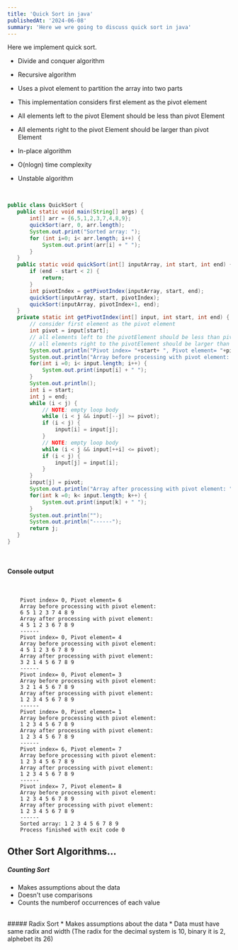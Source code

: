 ```yaml
---
title: 'Quick Sort in java'
publishedAt: '2024-06-08'
summary: 'Here we wre going to discuss quick sort in java'
---
```


Here we implement quick sort.
 * Divide and conquer algorithm
 * Recursive algorithm
 * Uses a pivot element to partition the array into two parts 
 * This implementation considers first element as the pivot element
 * All elements left to the pivot Element should be less than pivot Element
 * All elements right to the pivot Element should be larger than pivot Element
 
 * In-place algorithm
 * O(nlogn) time complexity
 * Unstable algorithm
 <br/>

 ```java
 public class QuickSort {
    public static void main(String[] args) {
        int[] arr = {6,5,1,2,3,7,4,8,9};
        quickSort(arr, 0, arr.length);
        System.out.print("Sorted array: ");
        for (int i=0; i< arr.length; i++) {
            System.out.print(arr[i] + " ");
        }
    }
    public static void quickSort(int[] inputArray, int start, int end) {
        if (end - start < 2) {
            return;
        }
        int pivotIndex = getPivotIndex(inputArray, start, end);
        quickSort(inputArray, start, pivotIndex);
        quickSort(inputArray, pivotIndex+1, end);
    }
    private static int getPivotIndex(int[] input, int start, int end) {
        // consider first element as the pivot element
        int pivot = input[start];
        // all elements left to the pivotElement should be less than pivotElement
        // all elements right to the pivotElement should be larger than pivotElement
        System.out.println("Pivot index= "+start+ ", Pivot element= "+pivot);
        System.out.println("Array before processing with pivot element: ");
        for(int i =0; i< input.length; i++) {
            System.out.print(input[i] + " ");
        }
        System.out.println();
        int i = start;
        int j = end;
        while (i < j) {
            // NOTE: empty loop body
            while (i < j && input[--j] >= pivot);
            if (i < j) {
                input[i] = input[j];
            }
            // NOTE: empty loop body
            while (i < j && input[++i] <= pivot);
            if (i < j) {
                input[j] = input[i];
            }
        }
        input[j] = pivot;
        System.out.println("Array after processing with pivot element: ");
        for(int k =0; k< input.length; k++) {
            System.out.print(input[k] + " ");
        }
        System.out.println("");
        System.out.println("------");
        return j;
    }
}
 ```
  <br/>

 #### Console output

 <br/>

```
    Pivot index= 0, Pivot element= 6
    Array before processing with pivot element: 
    6 5 1 2 3 7 4 8 9 
    Array after processing with pivot element: 
    4 5 1 2 3 6 7 8 9 
    ------
    Pivot index= 0, Pivot element= 4
    Array before processing with pivot element: 
    4 5 1 2 3 6 7 8 9 
    Array after processing with pivot element: 
    3 2 1 4 5 6 7 8 9 
    ------
    Pivot index= 0, Pivot element= 3
    Array before processing with pivot element: 
    3 2 1 4 5 6 7 8 9 
    Array after processing with pivot element: 
    1 2 3 4 5 6 7 8 9 
    ------
    Pivot index= 0, Pivot element= 1
    Array before processing with pivot element: 
    1 2 3 4 5 6 7 8 9 
    Array after processing with pivot element: 
    1 2 3 4 5 6 7 8 9 
    ------
    Pivot index= 6, Pivot element= 7
    Array before processing with pivot element: 
    1 2 3 4 5 6 7 8 9 
    Array after processing with pivot element: 
    1 2 3 4 5 6 7 8 9 
    ------
    Pivot index= 7, Pivot element= 8
    Array before processing with pivot element: 
    1 2 3 4 5 6 7 8 9 
    Array after processing with pivot element: 
    1 2 3 4 5 6 7 8 9 
    ------
    Sorted array: 1 2 3 4 5 6 7 8 9 
    Process finished with exit code 0
```

 ## Other Sort Algorithms...

 ##### Counting Sort
 * Makes assumptions about the data
 * Doesn't use comparisons
 * Counts the numberof occurrences of each value
 <br/>
  ##### Radix Sort
 * Makes assumptions about the data
 * Data must have same radix and width (The radix for the decimal system is 10, binary it is 2, alphebet its 26)